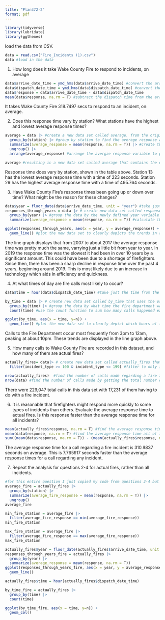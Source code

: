 ```yaml
---
title: "Plan372-2"
format: pdf
---
```


```r
library(tidyverse)
library(lubridate)
library(ggthemes)
```

load the data from CSV.

```r

data = read.csv("Fire_Incidents (1).csv")
data #load in the data
```

1.  How long does it take Wake County Fire to respond to incidents, on average

```r
data$arrive_date_time = ymd_hms(data$arrive_date_time) #convert the arrive_date_time variable to a date time format to be able to do calculations
data$dispatch_date_time = ymd_hms(data$dispatch_date_time) #convert the dispatch_date_time variable to a date time format to be able to do calculations
data$response = data$arrive_date_time - data$dispatch_date_time
mean(data$response, na.rm = T) #subtract the dispatch time from the arrival time to find the response time. make this a new column in the data set. then calculate the mean of this new variable, response to find the average response of all the calls in the data set

```

It takes Wake County Fire 318.7497 secs to respond to an incident, on average.

2.  Does this response time vary by station? What stations have the highest and lowest average response times?

```r
average = data |> #create a new data set called average, from the original data set
  group_by(station) |> #group by station to find the average response at each station 
  summarize(average_response = mean(response, na.rm = T)) |> #create the variable average_response which is the avergae time it takes a station to respond.
  ungroup() |>
  arrange(average_response) #arrange the avergae response variable to go from shortest response time to longest response time

average #resulting in a new data set called average that contains the columns average_response and station which gives the average response time of each station
```

Response time does vary by station, shown in the table above. Station 13 has the lowest average response time with a time of 223 seconds. Station 29 has the highest average response time with a time of 495.764 seconds.

3.  Have Wake County Fire's response times been going up or down over time? What might be the reason for these changes?

```r
data$year = floor_date(data$arrive_date_time, unit = "year") #take just the year from the arrive_date_time variable and round down to the beginning of the year using the floor_date to give a round year. add this column to the original data set and call it year. 
responses_through_years = data |> # create new data set called responses_through_years that uses the original data set 
  group_by(year) |> #group the data by the newly defined year variable 
  summarize(average_response = mean(response, na.rm = T)) #calculate the average response time per year

ggplot(responses_through_years, aes(x = year, y = average_response)) +
  geom_line() #plot the new data set to clearly depicts the trends in response times over the years. put the year on the x axis and the average response time on the y axis
```
The line graph displays that from 2007 to about 2017 the average response time was pretty much the same, varrying just a little bit from year to year. In 2019 the response time was the slowest it had been in over 10 years by a significant amount. This could have been due to a shortage of firefighters. Since then, there has been a sharp decline in response time over the past 4 years, beginning around 2019. This is most likely due to an increase in technology which aids in efficiency and quickness. 

4.  At what times of day are fire calls most likely to occur?

```r
data$time = hour(data$dispatch_date_time) #take just the time from the dispatch_date_time variable using the hour function. add this column to the original data set and call it hour

by_time = data |> # create new data set called by_time that uses the original data set 
  group_by(time) |> #group the data by what time the fire department was called 
  count(time) #use the count function to sum how many calls happened each hour of the day 

ggplot(by_time, aes(x = time, y=n)) +
  geom_line() #plot the new data set to clearly depict which hours of the day had the most calls, putting the time on the x axis and the number of calls on the y axis 
```
Calls to the Fire Department occur most frequently from 3pm to 12am, peaking at about 10pm. These trends are displayed in the line graph above. 

5.  How many calls to Wake County Fire are recorded in this dataset, and how many of them are actual fires?

```r
actually_fires= data|> # create new data set called actually_fires that uses the original data set
  filter(incident_type >= 100 & incident_type <= 199) #filter to only include incident types with the code between 100-199. this is because actual fires are all coded as 100 and something dependeing on what type of fire it is. 

nrow(actually_fires)  #find the number of calls made regarding a fire incident by getting the total number of rows in the newly defined actually_fires data set  
nrow(data) #find the number of calls made by getting the total number of rows in the original data set 
```
There were 229,047 total calls in this data set with 17,231 of them having to do with a fire incident. 

6.  It is reasonable that firefighters might respond more quickly to some types of incidents than others. Evaluate the average response time to actual fires. Is this response faster than the average response time for all incidents?

```r
mean(actually_fires$response, na.rm = T) #find the average response time of when the call was regarding a fire incident. make sure to take out the NA's as there are some present 
mean(data$response, na.rm = T) #find the average response time all of incidents. make sure to take out the NA's as there are some present 
sum((mean(data$response, na.rm = T)) - (mean(actually_fires$response, na.rm = T))) #subtract the average response time of all incident to the average response time of just fire incidents to find how much faster they responded to fire incidents on average.
```
The average response time for a call regarding a fire incident is 310.9837 seconds on average. This is 7.765917 seconds faster than the average response times for a call regarding any incident. 

7.  Repeat the analysis for questions 2-4 for actual fires, rather than all incidents.

```r
#for this entire question I just copied my code from questions 2-4 but just replaced the original data set with the actualy_fires data set.
average_fire = actually_fires |>
  group_by(station) |>
  summarize(average_fire_response = mean(response, na.rm = T)) |>
  ungroup()
average_fire
```

```r
min_fire_station = average_fire |>
  filter(average_fire_response == min(average_fire_response))
min_fire_station
```

```r
max_fire_station = average_fire |>
  filter(average_fire_response == max(average_fire_response))
max_fire_station
```

```r
actually_fires$year = floor_date(actually_fires$arrive_date_time, unit = "year")
responses_through_years_fire = actually_fires |>
  group_by(year) |>
  summarize(average_response = mean(response, na.rm = T)) 
ggplot(responses_through_years_fire, aes(x = year, y = average_response)) +
  geom_line()
```

```r
actually_fires$time = hour(actually_fires$dispatch_date_time)

by_time_fire = actually_fires |>
  group_by(time) |>
  count(time)

ggplot(by_time_fire, aes(x = time, y=n)) +
  geom_col()
```
